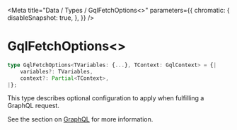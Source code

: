 
<Meta
  title="Data / Types / GqlFetchOptions<>"
  parameters={{
        chromatic: {
            disableSnapshot: true,
        },
    }}
/>

# GqlFetchOptions\<>

```ts
type GqlFetchOptions<TVariables: {...}, TContext: GqlContext> = {|
    variables?: TVariables,
    context?: Partial<TContext>,
|};
```

This type describes optional configuration to apply when fulfilling a GraphQL request.

See the section on [GraphQL](/docs/data-graphql--page) for more information.

